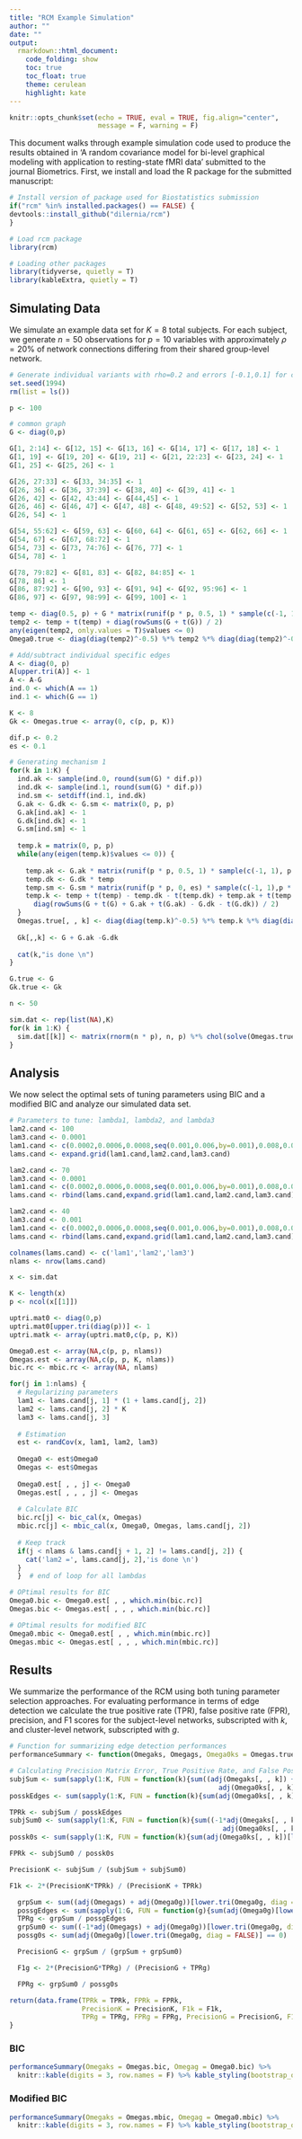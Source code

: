 ```yaml
---
title: "RCM Example Simulation"
author: ""
date: ""
output:
  rmarkdown::html_document:
    code_folding: show
    toc: true
    toc_float: true
    theme: cerulean
    highlight: kate
---
```


```r
knitr::opts_chunk$set(echo = TRUE, eval = TRUE, fig.align="center",
                      message = F, warning = F)
```

This document walks through example simulation code used to produce the results obtained in 'A random covariance model for bi-level graphical modeling with application to resting-state fMRI data' submitted to the journal Biometrics. First, we install and load the R package for the submitted manuscript:

```r
# Install version of package used for Biostatistics submission
if("rcm" %in% installed.packages() == FALSE) {
devtools::install_github("dilernia/rcm")
}

# Load rcm package
library(rcm)

# Loading other packages
library(tidyverse, quietly = T)
library(kableExtra, quietly = T)
```

## Simulating Data {.tabset .tabset-fade}

We simulate an example data set for $K=8$ total subjects. For each subject, we generate $n=50$ observations for $p=10$ variables with approximately $\rho = 20\%$ of network connections differing from their shared group-level network. 

```r
# Generate individual variants with rho=0.2 and errors [-0.1,0.1] for common edges
set.seed(1994)
rm(list = ls())

p <- 100

# common graph 
G <- diag(0,p)

G[1, 2:14] <- G[12, 15] <- G[13, 16] <- G[14, 17] <- G[17, 18] <- 1
G[1, 19] <- G[19, 20] <- G[19, 21] <- G[21, 22:23] <- G[23, 24] <- 1
G[1, 25] <- G[25, 26] <- 1

G[26, 27:33] <- G[33, 34:35] <- 1
G[26, 36] <- G[36, 37:39] <- G[38, 40] <- G[39, 41] <- 1
G[26, 42] <- G[42, 43:44] <- G[44,45] <- 1
G[26, 46] <- G[46, 47] <- G[47, 48] <- G[48, 49:52] <- G[52, 53] <- 1
G[26, 54] <- 1

G[54, 55:62] <- G[59, 63] <- G[60, 64] <- G[61, 65] <- G[62, 66] <- 1
G[54, 67] <- G[67, 68:72] <- 1
G[54, 73] <- G[73, 74:76] <- G[76, 77] <- 1
G[54, 78] <- 1

G[78, 79:82] <- G[81, 83] <- G[82, 84:85] <- 1
G[78, 86] <- 1
G[86, 87:92] <- G[90, 93] <- G[91, 94] <- G[92, 95:96] <- 1
G[86, 97] <- G[97, 98:99] <- G[99, 100] <- 1

temp <- diag(0.5, p) + G * matrix(runif(p * p, 0.5, 1) * sample(c(-1, 1), p * p, replace = TRUE), p, p)
temp2 <- temp + t(temp) + diag(rowSums(G + t(G)) / 2)
any(eigen(temp2, only.values = T)$values <= 0)
Omega0.true <- diag(diag(temp2)^-0.5) %*% temp2 %*% diag(diag(temp2)^-0.5)

# Add/subtract individual specific edges
A <- diag(0, p) 
A[upper.tri(A)] <- 1 
A <- A-G
ind.0 <- which(A == 1)
ind.1 <- which(G == 1)

K <- 8 
Gk <- Omegas.true <- array(0, c(p, p, K))

dif.p <- 0.2 
es <- 0.1

# Generating mechanism 1
for(k in 1:K) {
  ind.ak <- sample(ind.0, round(sum(G) * dif.p))
  ind.dk <- sample(ind.1, round(sum(G) * dif.p))
  ind.sm <- setdiff(ind.1, ind.dk)
  G.ak <- G.dk <- G.sm <- matrix(0, p, p)
  G.ak[ind.ak] <- 1
  G.dk[ind.dk] <- 1
  G.sm[ind.sm] <- 1
  
  temp.k = matrix(0, p, p)
  while(any(eigen(temp.k)$values <= 0)) {
    
    temp.ak <- G.ak * matrix(runif(p * p, 0.5, 1) * sample(c(-1, 1), p * p, replace = TRUE), p, p)
    temp.dk <- G.dk * temp
    temp.sm <- G.sm * matrix(runif(p * p, 0, es) * sample(c(-1, 1),p * p,replace = TRUE), p, p)
    temp.k <- temp + t(temp) - temp.dk - t(temp.dk) + temp.ak + t(temp.ak) + temp.sm + t(temp.sm) + 
      diag(rowSums(G + t(G) + G.ak + t(G.ak) - G.dk - t(G.dk)) / 2)
  }
  Omegas.true[, , k] <- diag(diag(temp.k)^-0.5) %*% temp.k %*% diag(diag(temp.k)^-0.5)
  
  Gk[,,k] <- G + G.ak -G.dk
  
  cat(k,"is done \n")
}

G.true <- G
Gk.true <- Gk

n <- 50

sim.dat <- rep(list(NA),K)
for(k in 1:K) {
  sim.dat[[k]] <- matrix(rnorm(n * p), n, p) %*% chol(solve(Omegas.true[, , k]))
}

```

## Analysis {.tabset .tabset-fade}

We now select the optimal sets of tuning parameters using BIC and a modified BIC and analyze our simulated data set.

```r
# Parameters to tune: lambda1, lambda2, and lambda3
lam2.cand <- 100
lam3.cand <- 0.0001
lam1.cand <- c(0.0002,0.0006,0.0008,seq(0.001,0.006,by=0.001),0.008,0.01,0.015,0.02)
lams.cand <- expand.grid(lam1.cand,lam2.cand,lam3.cand)

lam2.cand <- 70
lam3.cand <- 0.0001
lam1.cand <- c(0.0002,0.0006,0.0008,seq(0.001,0.006,by=0.001),0.008,0.01,0.015,0.02)
lams.cand <- rbind(lams.cand,expand.grid(lam1.cand,lam2.cand,lam3.cand))

lam2.cand <- 40
lam3.cand <- 0.001
lam1.cand <- c(0.0002,0.0006,0.0008,seq(0.001,0.006,by=0.001),0.008,0.01,0.015,0.02)
lams.cand <- rbind(lams.cand,expand.grid(lam1.cand,lam2.cand,lam3.cand))

colnames(lams.cand) <- c('lam1','lam2','lam3')
nlams <- nrow(lams.cand)

x <- sim.dat

K <- length(x)
p <- ncol(x[[1]])

uptri.mat0 <- diag(0,p)
uptri.mat0[upper.tri(diag(p))] <- 1
uptri.matk <- array(uptri.mat0,c(p, p, K))

Omega0.est <- array(NA,c(p, p, nlams))
Omegas.est <- array(NA,c(p, p, K, nlams))
bic.rc <- mbic.rc <- array(NA, nlams)

for(j in 1:nlams) {
  # Regularizing parameters
  lam1 <- lams.cand[j, 1] * (1 + lams.cand[j, 2])
  lam2 <- lams.cand[j, 2] * K
  lam3 <- lams.cand[j, 3]
  
  # Estimation
  est <- randCov(x, lam1, lam2, lam3)
  
  Omega0 <- est$Omega0
  Omegas <- est$Omegas
  
  Omega0.est[ , , j] <- Omega0
  Omegas.est[ , , , j] <- Omegas
  
  # Calculate BIC
  bic.rc[j] <- bic_cal(x, Omegas)
  mbic.rc[j] <- mbic_cal(x, Omega0, Omegas, lams.cand[j, 2])
  
  # Keep track
  if(j < nlams & lams.cand[j + 1, 2] != lams.cand[j, 2]) {
    cat('lam2 =', lams.cand[j, 2],'is done \n')
  }
  }  # end of loop for all lambdas

# OPtimal results for BIC
Omega0.bic <- Omega0.est[ , , which.min(bic.rc)]
Omegas.bic <- Omegas.est[ , , , which.min(bic.rc)]

# OPtimal results for modified BIC
Omega0.mbic <- Omega0.est[ , , which.min(mbic.rc)]
Omegas.mbic <- Omegas.est[ , , , which.min(mbic.rc)]
```

## Results {.tabset .tabset-fade}

We summarize the performance of the RCM using both tuning parameter selection approaches. For evaluating performance in terms of edge detection we calculate the true positive rate (TPR), false positive rate (FPR), precision, and F1 scores for the subject-level networks, subscripted with $k$, and cluster-level network, subscripted with $g$. 

```r
# Function for summarizing edge detection performances
performanceSummary <- function(Omegaks, Omegags, Omega0ks = Omegas.true, Omega0g = Omega0.true) {

# Calculating Precision Matrix Error, True Positive Rate, and False Positive Rates
subjSum <- sum(sapply(1:K, FUN = function(k){sum((adj(Omegaks[, , k]) +
                                                    adj(Omega0ks[, , k]))[lower.tri(Omega0ks[, , k], diag = FALSE)] == 2)}))
posskEdges <- sum(sapply(1:K, FUN = function(k){sum(adj(Omega0ks[, , k])[lower.tri(Omega0ks[, , k], diag = FALSE)] == 1)}))

TPRk <- subjSum / posskEdges
subjSum0 <- sum(sapply(1:K, FUN = function(k){sum((-1*adj(Omegaks[, , k]) +
                                                     adj(Omega0ks[, , k]))[lower.tri(Omega0ks[, , k], diag = FALSE)] == -1)}))
possk0s <- sum(sapply(1:K, FUN = function(k){sum(adj(Omega0ks[, , k])[lower.tri(Omega0ks[, , k], diag = FALSE)] == 0)}))

FPRk <- subjSum0 / possk0s

PrecisionK <- subjSum / (subjSum + subjSum0)

F1k <- 2*(PrecisionK*TPRk) / (PrecisionK + TPRk)

  grpSum <- sum((adj(Omegags) + adj(Omega0g))[lower.tri(Omega0g, diag = FALSE)] == 2)
  possgEdges <- sum(sapply(1:G, FUN = function(g){sum(adj(Omega0g)[lower.tri(Omega0g, diag = FALSE)] == 1)}))
  TPRg <- grpSum / possgEdges
  grpSum0 <- sum((-1*adj(Omegags) + adj(Omega0g))[lower.tri(Omega0g, diag = FALSE)] == -1)
  possg0s <- sum(adj(Omega0g)[lower.tri(Omega0g, diag = FALSE)] == 0)

  PrecisionG <- grpSum / (grpSum + grpSum0)

  F1g <- 2*(PrecisionG*TPRg) / (PrecisionG + TPRg)

  FPRg <- grpSum0 / possg0s

return(data.frame(TPRk = TPRk, FPRk = FPRk,
                  PrecisionK = PrecisionK, F1k = F1k,
                  TPRg = TPRg, FPRg = FPRg, PrecisionG = PrecisionG, F1g = F1g))
}
```

### BIC

```r
performanceSummary(Omegaks = Omegas.bic, Omegag = Omega0.bic) %>% 
  knitr::kable(digits = 3, row.names = F) %>% kable_styling(bootstrap_options = c("hover", "responsive"))
```

### Modified BIC

```r
performanceSummary(Omegaks = Omegas.mbic, Omegag = Omega0.mbic) %>% 
  knitr::kable(digits = 3, row.names = F) %>% kable_styling(bootstrap_options = c("hover", "responsive"))
```
